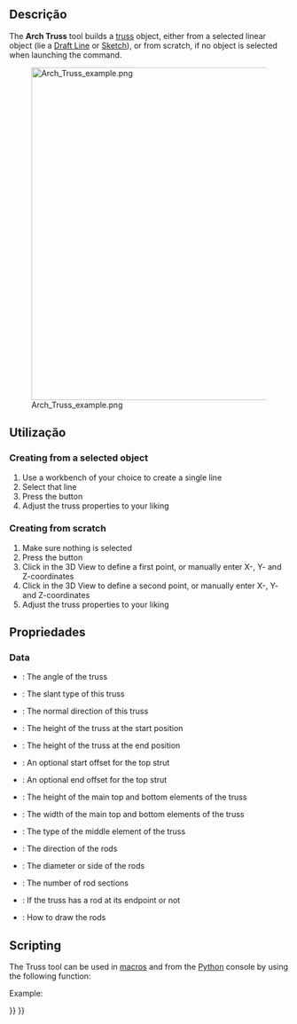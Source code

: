<languages/>

<div class="mw-translate-fuzzy">
{{Docnav
|[[Arch_Fence/pt-br|Cerca]]
|[[Arch_Equipment/pt-br|Mobiliário]]
|[[Arch_Workbench/pt-br|Arch]]
|IconL=Arch_Frame.svg
|IconC=Workbench_Arch.svg
|IconR=Arch_Equipment.svg
}}
</div>

{{GuiCommand
|Name=Arch Truss
|MenuLocation=3D/BIM → Truss
|Workbenches=[[BIM_Workbench|BIM]]
|Version=0.19
}}

<span id="Description"></span>
==Descrição==

The '''Arch Truss''' tool builds a [https://en.wikipedia.org/wiki/Truss truss] object, either from a selected linear object (lie a [[Draft_Line|Draft Line]] or [[Sketcher_NewSketch|Sketch]]), or from scratch, if no object is selected when launching the command.

[[Image:Arch Truss example.png|600px]]

<span id="Usage"></span>
==Utilização==

===Creating from a selected object===

# Use a workbench of your choice to create a single line
# Select that line
# Press the {{Button|[[Image:Arch_Truss.svg|16px]] [[Arch_Truss|Truss]]}} button
# Adjust the truss properties to your liking

===Creating from scratch===

# Make sure nothing is selected
# Press the {{Button|[[Image:Arch_Truss.svg|16px]] [[Arch_Truss|Truss]]}} button
# Click in the 3D View to define a first point, or manually enter X-, Y- and Z-coordinates
# Click in the 3D View to define a second point, or manually enter X-, Y- and Z-coordinates
# Adjust the truss properties to your liking

<span id="Properties"></span>
==Propriedades==

=== Data ===

* {{PropertyData|TrussAngle}}: The angle of the truss
* {{PropertyData|SlantType}}: The slant type of this truss
* {{PropertyData|Normal}}: The normal direction of this truss
* {{PropertyData|HeightStart}}: The height of the truss at the start position
* {{PropertyData|HeightEnd}}: The height of the truss at the end position
* {{PropertyData|StrutStartOffset}}: An optional start offset for the top strut
* {{PropertyData|StrutEndOffset}}: An optional end offset for the top strut
* {{PropertyData|StrutHeight}}: The height of the main top and bottom elements of the truss
* {{PropertyData|StrutWidth}}: The width of the main top and bottom elements of the truss
* {{PropertyData|RodType}}: The type of the middle element of the truss
* {{PropertyData|RodDirection}}: The direction of the rods
* {{PropertyData|RodSize}}: The diameter or side of the rods
* {{PropertyData|RodSections}}: The number of rod sections
* {{PropertyData|RodEnd}}: If the truss has a rod at its endpoint or not
* {{PropertyData|RodMode}}: How to draw the rods

==Scripting==

The Truss tool can be used in [[Macros|macros]] and from the [[Python|Python]] console by using the following function:

{{Code|code=
Truss = makeFence([baseobj])
}}

Example:

{{Code|code=
import FreeCAD
import Draft
import Arch

p1 = FreeCAD.Vector(0,0,0)
p2 = FreeCAD.Vector(2000,0,0)
baseline = Draft.makeLine(p1,p2)
truss = Arch.makeTruss(baseline)
truss.HeightStart = 200
truss.HeightEnd = 400
# adjust other needed properties
}}


<div class="mw-translate-fuzzy">
{{Docnav
|[[Arch_Fence/pt-br|Cerca]]
|[[Arch_Equipment/pt-br|Mobiliário]]
|[[Arch_Workbench/pt-br|Arch]]
|IconL=Arch_Frame.svg
|IconC=Workbench_Arch.svg
|IconR=Arch_Equipment.svg
}}
</div>

{{BIM_Tools_navi{{#translation:}}}}
{{Userdocnavi{{#translation:}}}}